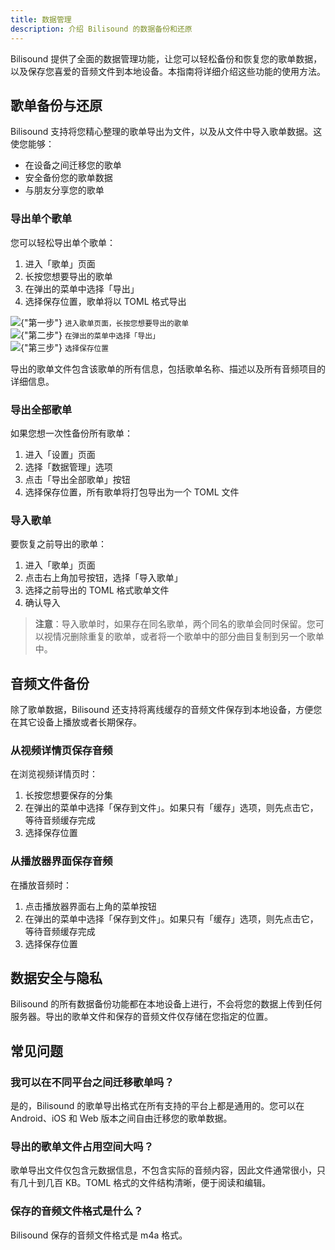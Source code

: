 ```yaml
---
title: 数据管理
description: 介绍 Bilisound 的数据备份和还原
---
```



Bilisound 提供了全面的数据管理功能，让您可以轻松备份和恢复您的歌单数据，以及保存您喜爱的音频文件到本地设备。本指南将详细介绍这些功能的使用方法。

## 歌单备份与还原

Bilisound 支持将您精心整理的歌单导出为文件，以及从文件中导入歌单数据。这使您能够：

- 在设备之间迁移您的歌单
- 安全备份您的歌单数据
- 与朋友分享您的歌单

### 导出单个歌单

您可以轻松导出单个歌单：

1. 进入「歌单」页面
2. 长按您想要导出的歌单
3. 在弹出的菜单中选择「导出」
4. 选择保存位置，歌单将以 TOML 格式导出

<div className={"grid grid-cols-1 md:grid-cols-3 gap-4"}>
    <div>
        <Image src={import("@/assets/docs/guides/export-single-1.jpg")} alt={"第一步"} />
        <small>进入歌单页面，长按您想要导出的歌单</small>
    </div>
    <div style={"margin-top: 0"}>
        <Image src={import("@/assets/docs/guides/export-single-2.jpg")} alt={"第二步"} />
        <small>在弹出的菜单中选择「导出」</small>
    </div>
    <div style={"margin-top: 0"}>
        <Image src={import("@/assets/docs/guides/export-single-3.jpg")} alt={"第三步"} />
        <small>选择保存位置</small>
    </div>
</div>

导出的歌单文件包含该歌单的所有信息，包括歌单名称、描述以及所有音频项目的详细信息。

### 导出全部歌单

如果您想一次性备份所有歌单：

1. 进入「设置」页面
2. 选择「数据管理」选项
3. 点击「导出全部歌单」按钮
4. 选择保存位置，所有歌单将打包导出为一个 TOML 文件

### 导入歌单

要恢复之前导出的歌单：

1. 进入「歌单」页面
2. 点击右上角加号按钮，选择「导入歌单」
3. 选择之前导出的 TOML 格式歌单文件
4. 确认导入

> **注意**：导入歌单时，如果存在同名歌单，两个同名的歌单会同时保留。您可以视情况删除重复的歌单，或者将一个歌单中的部分曲目复制到另一个歌单中。

## 音频文件备份

除了歌单数据，Bilisound 还支持将离线缓存的音频文件保存到本地设备，方便您在其它设备上播放或者长期保存。

### 从视频详情页保存音频

在浏览视频详情页时：

1. 长按您想要保存的分集
2. 在弹出的菜单中选择「保存到文件」。如果只有「缓存」选项，则先点击它，等待音频缓存完成
3. 选择保存位置

### 从播放器界面保存音频

在播放音频时：

1. 点击播放器界面右上角的菜单按钮
2. 在弹出的菜单中选择「保存到文件」。如果只有「缓存」选项，则先点击它，等待音频缓存完成
3. 选择保存位置

## 数据安全与隐私

Bilisound 的所有数据备份功能都在本地设备上进行，不会将您的数据上传到任何服务器。导出的歌单文件和保存的音频文件仅存储在您指定的位置。

## 常见问题

### 我可以在不同平台之间迁移歌单吗？

是的，Bilisound 的歌单导出格式在所有支持的平台上都是通用的。您可以在 Android、iOS 和 Web 版本之间自由迁移您的歌单数据。

### 导出的歌单文件占用空间大吗？

歌单导出文件仅包含元数据信息，不包含实际的音频内容，因此文件通常很小，只有几十到几百 KB。TOML 格式的文件结构清晰，便于阅读和编辑。

### 保存的音频文件格式是什么？

Bilisound 保存的音频文件格式是 m4a 格式。
